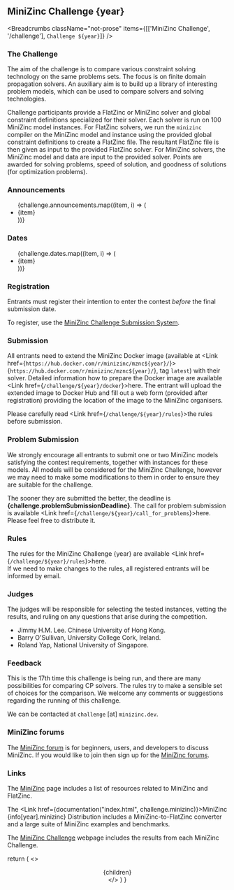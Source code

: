 
## MiniZinc Challenge {year}

<Breadcrumbs
  className="not-prose"
  items={[['MiniZinc Challenge', '/challenge'], `Challenge ${year}`]}
/>

### The Challenge

The aim of the challenge is to compare various constraint solving technology on the same problems
sets. The focus is on finite domain propagation solvers. An auxiliary aim is to build up a library
of interesting problem models, which can be used to compare solvers and solving technologies.

Challenge participants provide a FlatZinc or MiniZinc solver and global constraint definitions
specialized for their solver. Each solver is run on 100 MiniZinc model instances. For FlatZinc
solvers, we run the `minizinc` compiler on the MiniZinc model and instance using the provided global
constraint definitions to create a FlatZinc file. The resultant FlatZinc file is then given as input
to the provided FlatZinc solver. For MiniZinc solvers, the MiniZinc model and data are input to the
provided solver. Points are awarded for solving problems, speed of solution, and goodness of
solutions (for optimization problems).

### Announcements

<ul>
  {challenge.announcements.map((item, i) => (
    <li key={i}>{item}</li>
  ))}
</ul>

### Dates

<ul>
  {challenge.dates.map((item, i) => (
    <li key={i}>{item}</li>
  ))}
</ul>

### Registration

Entrants must register their intention to enter the contest _before_ the final submission date.

To register, use the [MiniZinc Challenge Submission System](https://challenge.minizinc.org).

### Submission

All entrants need to extend the MiniZinc Docker image (available at <Link href={`https://hub.docker.com/r/minizinc/mznc${year}/`}>{`https://hub.docker.com/r/minizinc/mznc${year}/`}</Link>, tag
`latest`) with their solver. Detailed information how to prepare the Docker image are available <Link href={`/challenge/${year}/docker`}>here</Link>.
The entrant will upload the extended image to Docker Hub and fill out a web form (provided after registration) providing the location of the image to the MiniZinc organisers.

Please carefully read <Link href={`/challenge/${year}/rules`}>the rules</Link> before submission.

### Problem Submission

We strongly encourage all entrants to submit one or two MiniZinc models satisfying the contest
requirements, together with instances for these models. All models will be considered for the
MiniZinc Challenge, however we may need to make some modifications to them in order to ensure they
are suitable for the challenge.

The sooner they are submitted the better, the deadline is **{challenge.problemSubmissionDeadline}**. The call for problem
submission is available <Link href={`/challenge/${year}/call_for_problems`}>here</Link>. Please feel free to distribute it.

### Rules

The rules for the MiniZinc Challenge {year} are available <Link href={`/challenge/${year}/rules`}>here</Link>.  
If we need to make changes to the rules, all registered entrants will be informed by email.

### Judges

The judges will be responsible for selecting the tested instances, vetting the results, and ruling
on any questions that arise during the competition.

- Jimmy H.M. Lee. Chinese University of Hong Kong.
- Barry O'Sullivan, University College Cork, Ireland.
- Roland Yap, National University of Singapore.

### Feedback

This is the 17th time this challenge is being run, and there are many possibilities for comparing CP
solvers. The rules try to make a sensible set of choices for the comparison. We welcome any comments
or suggestions regarding the running of this challenge.

We can be contacted at `challenge` [at] `minizinc.dev`.

### MiniZinc forums

The [MiniZinc forum](https://groups.google.com/forum/#!forum/minizinc) is for beginners, users, and developers to discuss MiniZinc. If you
would like to join then sign up for the [MiniZinc forums](https://groups.google.com/forum/#!forum/minizinc).

### Links

The [MiniZinc](/) page includes a list of resources related to MiniZinc and FlatZinc.

The <Link href={documentation("index.html", challenge.minizinc)}>MiniZinc {info[year].minizinc} Distribution</Link> includes a MiniZinc-to-FlatZinc
converter and a large suite of MiniZinc examples and benchmarks.

The [MiniZinc Challenge](/challenge) webpage includes the results from each MiniZinc Challenge.

  return (
    <>
      <Head>
        <title>{`MiniZinc - Challenge ${year}`}</title>
      </Head>
      <Header />
      <main>
        <Container>
          <article className="prose prose-minizinc max-w-none py-6">
            {children}
          </article>
        </Container>
      </main>
      <Footer />
    </>
  )
}
